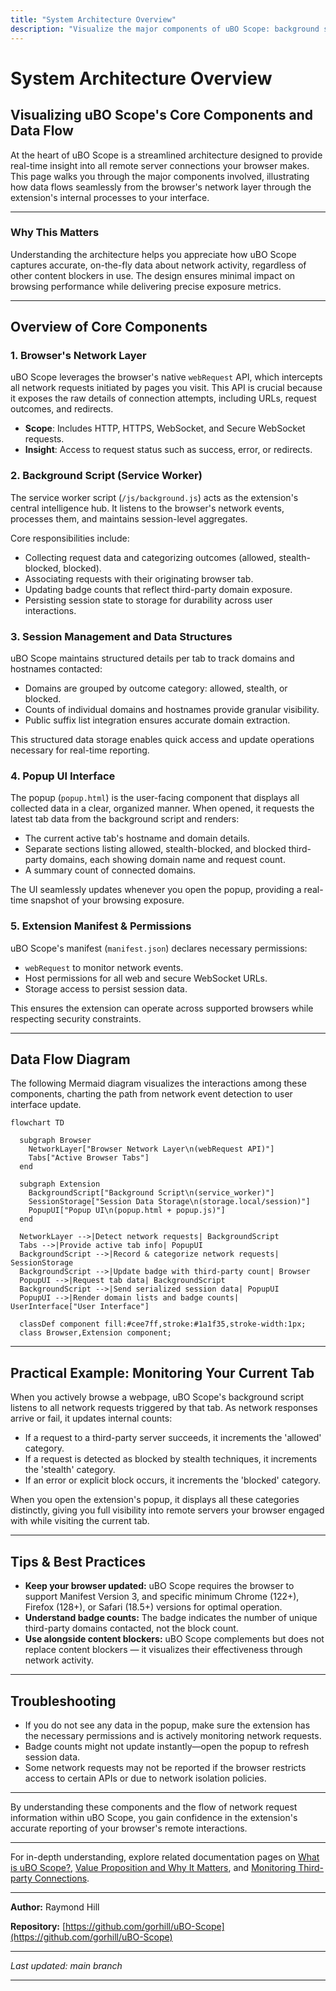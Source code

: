 ```yaml
---
title: "System Architecture Overview"
description: "Visualize the major components of uBO Scope: background scripts monitor network requests, popup UI displays status, and browser APIs power real-time observation. Includes a mermaid diagram to illustrate data flow from the browser's network layer through the extension to the user's UI."
---
```


# System Architecture Overview

## Visualizing uBO Scope's Core Components and Data Flow

At the heart of uBO Scope is a streamlined architecture designed to provide real-time insight into all remote server connections your browser makes. This page walks you through the major components involved, illustrating how data flows seamlessly from the browser's network layer through the extension's internal processes to your interface.

---

### Why This Matters

Understanding the architecture helps you appreciate how uBO Scope captures accurate, on-the-fly data about network activity, regardless of other content blockers in use. The design ensures minimal impact on browsing performance while delivering precise exposure metrics.

---

## Overview of Core Components

### 1. Browser's Network Layer

uBO Scope leverages the browser's native `webRequest` API, which intercepts all network requests initiated by pages you visit. This API is crucial because it exposes the raw details of connection attempts, including URLs, request outcomes, and redirects.

- **Scope**: Includes HTTP, HTTPS, WebSocket, and Secure WebSocket requests.
- **Insight**: Access to request status such as success, error, or redirects.

### 2. Background Script (Service Worker)

The service worker script (`/js/background.js`) acts as the extension's central intelligence hub. It listens to the browser's network events, processes them, and maintains session-level aggregates.

Core responsibilities include:

- Collecting request data and categorizing outcomes (allowed, stealth-blocked, blocked).
- Associating requests with their originating browser tab.
- Updating badge counts that reflect third-party domain exposure.
- Persisting session state to storage for durability across user interactions.

### 3. Session Management and Data Structures

uBO Scope maintains structured details per tab to track domains and hostnames contacted:

- Domains are grouped by outcome category: allowed, stealth, or blocked.
- Counts of individual domains and hostnames provide granular visibility.
- Public suffix list integration ensures accurate domain extraction.

This structured data storage enables quick access and update operations necessary for real-time reporting.

### 4. Popup UI Interface

The popup (`popup.html`) is the user-facing component that displays all collected data in a clear, organized manner. When opened, it requests the latest tab data from the background script and renders:

- The current active tab's hostname and domain details.
- Separate sections listing allowed, stealth-blocked, and blocked third-party domains, each showing domain name and request count.
- A summary count of connected domains.

The UI seamlessly updates whenever you open the popup, providing a real-time snapshot of your browsing exposure.

### 5. Extension Manifest & Permissions

uBO Scope's manifest (`manifest.json`) declares necessary permissions:

- `webRequest` to monitor network events.
- Host permissions for all web and secure WebSocket URLs.
- Storage access to persist session data.

This ensures the extension can operate across supported browsers while respecting security constraints.

---

## Data Flow Diagram

The following Mermaid diagram visualizes the interactions among these components, charting the path from network event detection to user interface update.

```mermaid
flowchart TD

  subgraph Browser
    NetworkLayer["Browser Network Layer\n(webRequest API)"]
    Tabs["Active Browser Tabs"]
  end

  subgraph Extension
    BackgroundScript["Background Script\n(service_worker)"]
    SessionStorage["Session Data Storage\n(storage.local/session)"]
    PopupUI["Popup UI\n(popup.html + popup.js)"]
  end

  NetworkLayer -->|Detect network requests| BackgroundScript
  Tabs -->|Provide active tab info| PopupUI
  BackgroundScript -->|Record & categorize network requests| SessionStorage
  BackgroundScript -->|Update badge with third-party count| Browser
  PopupUI -->|Request tab data| BackgroundScript
  BackgroundScript -->|Send serialized session data| PopupUI
  PopupUI -->|Render domain lists and badge counts| UserInterface["User Interface"]

  classDef component fill:#cee7ff,stroke:#1a1f35,stroke-width:1px;
  class Browser,Extension component;
```

---

## Practical Example: Monitoring Your Current Tab

When you actively browse a webpage, uBO Scope's background script listens to all network requests triggered by that tab. As network responses arrive or fail, it updates internal counts:

- If a request to a third-party server succeeds, it increments the 'allowed' category.
- If a request is detected as blocked by stealth techniques, it increments the 'stealth' category.
- If an error or explicit block occurs, it increments the 'blocked' category.

When you open the extension's popup, it displays all these categories distinctly, giving you full visibility into remote servers your browser engaged with while visiting the current tab.

---

## Tips & Best Practices

- **Keep your browser updated:** uBO Scope requires the browser to support Manifest Version 3, and specific minimum Chrome (122+), Firefox (128+), or Safari (18.5+) versions for optimal operation.
- **Understand badge counts:** The badge indicates the number of unique third-party domains contacted, not the block count.
- **Use alongside content blockers:** uBO Scope complements but does not replace content blockers — it visualizes their effectiveness through network activity.

---

## Troubleshooting

- If you do not see any data in the popup, make sure the extension has the necessary permissions and is actively monitoring network requests.
- Badge counts might not update instantly—open the popup to refresh session data.
- Some network requests may not be reported if the browser restricts access to certain APIs or due to network isolation policies.

---

By understanding these components and the flow of network request information within uBO Scope, you gain confidence in the extension's accurate reporting of your browser's remote interactions.

---

For in-depth understanding, explore related documentation pages on [What is uBO Scope?](/overview/product-introduction/what-is-ubo-scope), [Value Proposition and Why It Matters](/overview/product-introduction/value-proposition-and-why-it-matters), and [Monitoring Third-party Connections](/guides/practical-use-cases/monitoring-3rd-party-connections).

---

**Author:** Raymond Hill

**Repository:** [https://github.com/gorhill/uBO-Scope](https://github.com/gorhill/uBO-Scope)

---

_Last updated: main branch_


---